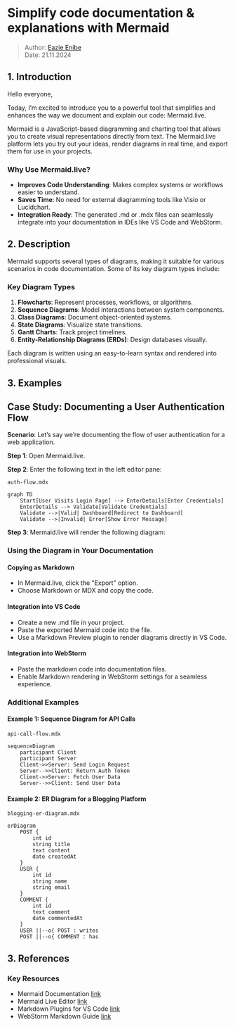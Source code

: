 # Simplify code documentation & explanations with Mermaid

> Author: [Eazie Enibe](eae@alteos.com)  
> Date: 21.11.2024

## 1. Introduction
Hello everyone,

Today, I’m excited to introduce you to a powerful tool that simplifies and enhances the way we document and explain our code: Mermaid.live.

Mermaid is a JavaScript-based diagramming and charting tool that allows you to create visual representations directly from text. The Mermaid.live platform lets you try out your ideas, render diagrams in real time, and export them for use in your projects.

### Why Use Mermaid.live?

* **Improves Code Understanding**: Makes complex systems or workflows easier to understand.
* **Saves Time**: No need for external diagramming tools like Visio or Lucidchart.
* **Integration Ready**: The generated .md or .mdx files can seamlessly integrate into your documentation in IDEs like VS Code and WebStorm.

## 2. Description

Mermaid supports several types of diagrams, making it suitable for various scenarios in code documentation. Some of its key diagram types include:

### Key Diagram Types
1. **Flowcharts**: Represent processes, workflows, or algorithms.
2. **Sequence Diagrams**: Model interactions between system components.
3. **Class Diagrams**: Document object-oriented systems.
4. **State Diagrams**: Visualize state transitions.
5. **Gantt Charts**: Track project timelines.
6. **Entity-Relationship Diagrams (ERDs)**: Design databases visually.

Each diagram is written using an easy-to-learn syntax and rendered into professional visuals.

## 3. Examples

## Case Study: Documenting a User Authentication Flow

**Scenario**: Let’s say we’re documenting the flow of user authentication for a web application.

**Step 1**: Open Mermaid.live.

**Step 2**: Enter the following text in the left editor pane:

`auth-flow.mdx`
```mermaid
graph TD
    Start[User Visits Login Page] --> EnterDetails[Enter Credentials]
    EnterDetails --> Validate[Validate Credentials]
    Validate -->|Valid| Dashboard[Redirect to Dashboard]
    Validate -->|Invalid| Error[Show Error Message]
```
**Step 3**: Mermaid.live will render the following diagram:

### Using the Diagram in Your Documentation

#### Copying as Markdown
* In Mermaid.live, click the "Export" option.
* Choose Markdown or MDX and copy the code.

#### Integration into VS Code
* Create a new .md file in your project.
* Paste the exported Mermaid code into the file.
* Use a Markdown Preview plugin to render diagrams directly in VS Code.

#### Integration into WebStorm
* Paste the markdown code into documentation files.
* Enable Markdown rendering in WebStorm settings for a seamless experience.

### Additional Examples

#### Example 1: Sequence Diagram for API Calls

`api-call-flow.mdx`
```mermaid
sequenceDiagram
    participant Client
    participant Server
    Client->>Server: Send Login Request
    Server-->>Client: Return Auth Token
    Client->>Server: Fetch User Data
    Server-->>Client: Send User Data
```

#### Example 2: ER Diagram for a Blogging Platform

`blogging-er-diagram.mdx`
```mermaid
erDiagram
    POST {
        int id
        string title
        text content
        date createdAt
    }
    USER {
        int id
        string name
        string email
    }
    COMMENT {
        int id
        text comment
        date commentedAt
    }
    USER ||--o{ POST : writes
    POST ||--o{ COMMENT : has
```

## 3. References

### Key Resources

* Mermaid Documentation [link](https://mermaid.js.org/intro/getting-started.html "Mermaid Documentation")
* Mermaid Live Editor [link](https://mermaid.live/ "Mermaid.live Editor")
* Markdown Plugins for VS Code [link](https://marketplace.visualstudio.com/items?itemName=DavidAnson.vscode-markdownlint  "Markdown Plugins for VS Code")
* WebStorm Markdown Guide [link](https://www.jetbrains.com/help/webstorm/markdown.html#diagrams "WebStorm Markdown Guide")
